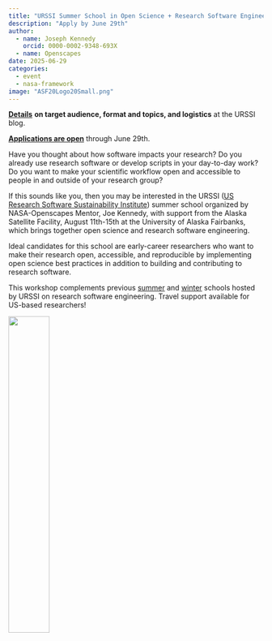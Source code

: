 ```yaml
---
title: "URSSI Summer School in Open Science + Research Software Engineering"
description: "Apply by June 29th"
author:
  - name: Joseph Kennedy
    orcid: 0000-0002-9348-693X
  - name: Openscapes
date: 2025-06-29
categories:
  - event 
  - nasa-framework
image: "ASF20Logo20Small.png"   
---
```


[**Details**](https://urssi.us/blog/2025/06/03/applications-open-for-2025-summer-school-in-open-science--research-software-engineering/) **on target audience, format and topics, and logistics** at the URSSI blog.

[**Applications are open**](https://docs.google.com/forms/d/e/1FAIpQLSeyE2wep5bSsquKFKrsrL3BjzmtXjnZTpAZsjDmfgUzVTE-Fg/viewform) through June 29th.

Have you thought about how software impacts your research? Do you already use research software or develop scripts in your day-to-day work? Do you want to make your scientific workflow open and accessible to people in and outside of your research group?

If this sounds like you, then you may be interested in the URSSI ([US Research Software Sustainability Institute](https://urssi.us/)) summer school organized by NASA-Openscapes Mentor, Joe Kennedy, with support from the Alaska Satellite Facility, August 11th-15th at the University of Alaska Fairbanks, which brings together open science and research software engineering.

Ideal candidates for this school are early-career researchers who want to make their research open, accessible, and reproducible by implementing open science best practices in addition to building and contributing to research software.

This workshop complements previous [summer](https://urssi.us/blog/2024/05/20/applications-now-open-for-a-summer-school-in-open-science--research-software-engineering/) and [winter](https://urssi.us/blog/2024/02/29/applications-now-open-for-the-2024-urssi-summer-school-in-research-software-engineering/) schools hosted by URSSI on research software engineering. Travel support available for US-based researchers!

![](ASF20Logo20Small.png){fig-alt="landscape with blue sky, mountains and valley in background, trees in midground, dense cover of purple lupins and orange poppies on hillside in foreground. Mountains look as if flower colors are reflected there." width="40%"}
